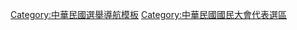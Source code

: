 {{Navbox
|name = 中華民國國民大會代表選舉區
|title = {{Flagicon|TWN}}[[中華民國]]第2-3屆[[國民大會代表]][[選舉區]]一覽 
|image = [[File:Seal of the National Assembly,Republic of China (ROC).svg|70px|國民大會徽章]]<br><br>[[File:Vote1.svg|70px|臺灣選舉投票專用印章]]
|listclass = hlist
 |group1 = 區域代表
 |list1  = {{Navbox subgroup
|group1 = [[北北基]] {{color|green|(63-64)}}
|list1 = 
*[[臺北市國大代表選舉區|臺北市]]
**[[臺北市第一選舉區 (國大代表)|1]]
**[[臺北市第二選舉區 (國大代表)|2]]
**[[臺北市第三選舉區 (國大代表)|3]]
*[[臺北縣國大代表選舉區|臺北縣]]
**[[臺北縣第一選舉區 (國大代表)|1]]
**[[臺北縣第二選舉區 (國大代表)|2]]
**[[臺北縣第三選舉區 (國大代表)|3]]
**[[臺北縣第四選舉區 (國大代表)|4]]
**[[臺北縣第五選舉區 (國大代表)|5]]
**[[臺北縣第六選舉區 (國大代表)|6]]
**[[臺北縣第七選舉區 (國大代表)|7]]
*[[基隆市國大代表選舉區|基隆市]]
|group2 = [[桃竹苗]] {{color|green|(28-31)}}
|list2 = 
*[[桃園縣國大代表選舉區|桃園縣]]
**[[桃園縣第一選舉區 (國大代表)|1]]
**[[桃園縣第二選舉區 (國大代表)|2]]
**[[桃園縣第三選舉區 (國大代表)|3]]
**[[桃園縣第四選舉區 (國大代表)|4]]
**[[桃園縣第五選舉區 (國大代表)|5]]
*[[新竹縣國大代表選舉區|新竹縣]]
*[[新竹市國大代表選舉區|新竹市]]
*[[苗栗縣國大代表選舉區|苗栗縣]]
**[[苗栗縣第一選舉區 (國大代表)|1]]
**[[苗栗縣第二選舉區 (國大代表)|2]]
|group3 = [[中彰投]] {{color|green|(40-42)}}
|list3 = 
*[[臺中縣國大代表選舉區|臺中縣]]
**[[臺中縣第一選舉區 (國大代表)|1]]
**[[臺中縣第二選舉區 (國大代表)|2]]
**[[臺中縣第三選舉區 (國大代表)|3]]
**[[臺中縣第四選舉區 (國大代表)|4]]
*[[臺中市國大代表選舉區|臺中市]]
**[[臺中市第一選舉區 (國大代表)|1]]
**[[臺中市第二選舉區 (國大代表)|2]]
*[[彰化縣國大代表選舉區|彰化縣]]
**[[彰化縣第一選舉區 (國大代表)|1]]
**[[彰化縣第二選舉區 (國大代表)|2]]
**[[彰化縣第三選舉區 (國大代表)|3]]
**[[彰化縣第四選舉區 (國大代表)|4]]
*[[南投縣國大代表選舉區|南投縣]]
**[[南投縣第一選舉區 (國大代表)|1]]
**[[南投縣第二選舉區 (國大代表)|2]]
|group4 = [[雲嘉南]] {{color|green|(35-36)}}
|list4 = 
*[[雲林縣國大代表選舉區|雲林縣]]
**[[雲林縣第一選舉區 (國大代表)|1]]
**[[雲林縣第二選舉區 (國大代表)|2]]
*[[嘉義縣國大代表選舉區|嘉義縣]]
**[[嘉義縣第一選舉區 (國大代表)|1]]
**[[嘉義縣第二選舉區 (國大代表)|2]]
*[[嘉義市國大代表選舉區|嘉義市]]
*[[臺南縣國大代表選舉區|臺南縣]]
**[[臺南縣第一選舉區 (國大代表)|1]]
**[[臺南縣第二選舉區 (國大代表)|2]]
*[[臺南市國大代表選舉區|臺南市]]
**[[臺南市第一選舉區 (國大代表)|1]]
**[[臺南市第二選舉區 (國大代表)|2]]
|group5 = [[高屏]]{{color|green| (35-37)}}
|list5 =  
*[[高雄市國大代表選舉區|高雄市]]
**[[高雄市第一選舉區 (國大代表)|1]]
**[[高雄市第二選舉區 (國大代表)|2]]
*[[高雄縣國大代表選舉區|高雄縣]]
**[[高雄縣第一選舉區 (國大代表)|1]]
**[[高雄縣第二選舉區 (國大代表)|2]]
**[[高雄縣第三選舉區 (國大代表)|3]]
**[[高雄縣第四選舉區 (國大代表)|4]]
*[[屏東縣國大代表選舉區|屏東縣]]
**[[屏東縣第一選舉區 (國大代表)|1]]
**[[屏東縣第二選舉區 (國大代表)|2]]
|group6 = [[宜花東]] {{color|green|(12)}}
|list6 = 
*[[宜蘭縣國大代表選舉區|宜蘭縣]]
**[[宜蘭縣第一選舉區 (國大代表)|1]]
**[[宜蘭縣第二選舉區 (國大代表)|2]]
*[[花蓮縣國大代表選舉區|花蓮縣]]
*[[臺東縣國大代表選舉區|臺東縣]]
|group7 = [[澎金馬]] {{color|green|(6)}}
|list7 = 
*[[澎湖縣國大代表選舉區|澎湖縣]]
*[[金門縣國大代表選舉區|金門縣]]
*[[連江縣國大代表選舉區|連江縣]]
}}

 |group2 = 原住民代表
 |list2  = 
*山地原住民選舉區 {{color|green|'''(3)'''}}
*平地原住民選舉區 {{color|green|'''(3)'''}}
 |group3 = 全國不分區
 |list3 = 
*[[全國不分區選舉區]]{{color|green|'''(80)'''}}
*[[僑居國外國民選舉區]]{{color|green|'''(20)'''}}
|  below = 參見：[[1991年中華民國國民大會代表選舉]]／[[1996年中華民國國民大會代表選舉]]
}}<noinclude>
[[Category:中華民國選舉導航模板]]
[[Category:中華民國國民大會代表選區]]
</noinclude>